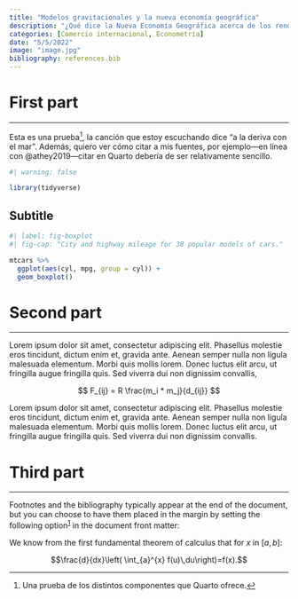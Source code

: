 ```yaml
---
title: "Modelos gravitacionales y la nueva economía geográfica"
description: "¿Qué dice la Nueva Economía Geográfica acerca de los rendimientos crecientes, competencia imperfecta y flujos comerciales a nivel internacional?"
categories: [Comercio internacional, Econometría]
date: "5/5/2022"
image: "image.jpg"
bibliography: references.bib
---
```


# First part

------------------------------------------------------------------------

Esta es una prueba[^1], la canción que estoy escuchando dice "a la deriva con el mar". Además, quiero ver cómo citar a mis fuentes, por ejemplo---en línea con @athey2019---citar en Quarto debería de ser relativamente sencillo.

[^1]: Una prueba de los distintos componentes que Quarto ofrece.

```r
#| warning: false

library(tidyverse)
```

## Subtitle

```r
#| label: fig-boxplot
#| fig-cap: "City and highway mileage for 38 popular models of cars."

mtcars %>% 
  ggplot(aes(cyl, mpg, group = cyl)) +
  geom_boxplot()
```

# Second part

------------------------------------------------------------------------

Lorem ipsum dolor sit amet, consectetur adipiscing elit. Phasellus molestie eros tincidunt, dictum enim et, gravida ante. Aenean semper nulla non ligula malesuada elementum. Morbi quis mollis lorem. Donec luctus elit arcu, ut fringilla augue fringilla quis. Sed viverra dui non dignissim convallis,

$$
F_{ij} = R \frac{m_i * m_j}{d_{ij}}
$$

Lorem ipsum dolor sit amet, consectetur adipiscing elit. Phasellus molestie eros tincidunt, dictum enim et, gravida ante. Aenean semper nulla non ligula malesuada elementum. Morbi quis mollis lorem. Donec luctus elit arcu, ut fringilla augue fringilla quis. Sed viverra dui non dignissim convallis.

# Third part

------------------------------------------------------------------------

Footnotes and the bibliography typically appear at the end of the document, but you can choose to have them placed in the margin by setting the following option^[1](https://quarto.org/docs/authoring/article-layout.html#fn1)^ in the document front matter:

::: column-margin
We know from the first fundamental theorem of calculus that for $x$ in $[a, b]$:

$$\frac{d}{dx}\left( \int_{a}^{x} f(u)\,du\right)=f(x).$$
:::
